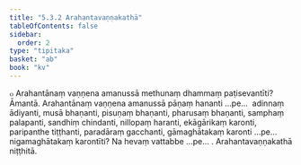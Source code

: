 ```yaml
---
title: "5.3.2 Arahantavaṇṇakathā"
tableOfContents: false
sidebar:
  order: 2
type: "tipitaka"
basket: "ab"
book: "kv"
---
```



<DynamicBreadcrumb />

<Division number="909" book="kv" bookNo="32" page="450">

<Paragraph number="2777" book="kv">
๐ Arahantānaṃ vaṇṇena amanussā methunaṃ dhammaṃ paṭisevantīti? Āmantā. Arahantānaṃ vaṇṇena amanussā pāṇaṃ hananti …pe…  adinnaṃ ādiyanti, musā bhaṇanti, pisuṇaṃ bhaṇanti, pharusaṃ bhaṇanti, samphaṃ palapanti, sandhiṃ chindanti, nillopaṃ haranti, ekāgārikaṃ karonti, paripanthe tiṭṭhanti, paradāraṃ gacchanti, gāmaghātakaṃ karonti …pe…  nigamaghātakaṃ karontīti? Na hevaṃ vattabbe …pe… .

</Paragraph>
</Division>

<Paragraph number="2778" type="center" book="kv">
Arahantavaṇṇakathā niṭṭhitā.
</Paragraph>